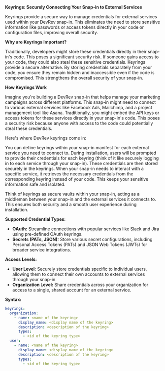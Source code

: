 **Keyrings: Securely Connecting Your Snap-in to External Services**

Keyrings provide a secure way to manage credentials for external services used within your DevRev snap-in. This eliminates the need to store sensitive information like passwords or access tokens directly in your code or configuration files, improving overall security.

**Why are Keyrings Important?**

Traditionally, developers might store these credentials directly in their snap-in's code. This poses a significant security risk. If someone gains access to your code, they could also steal these sensitive credentials.
Keyrings provide a secure alternative. By storing credentials separately from your code, you ensure they remain hidden and inaccessible even if the code is compromised. This strengthens the overall security of your snap-in.



**How Keyrings Work**

Imagine you're building a DevRev snap-in that helps manage your marketing campaigns across different platforms. This snap-in might need to connect to various external services like Facebook Ads, Mailchimp, and a project management tool like Asana.
Traditionally, you might embed the API keys or access tokens for these services directly in your snap-in's code. This poses a security risk because anyone with access to the code could potentially steal these credentials.

Here's where DevRev keyrings come in:

You can define keyrings within your snap-in manifest for each external service you need to connect to.
During installation, users will be prompted to provide their credentials for each keyring (think of it like securely logging in to each service through your snap-in). These credentials are then stored securely in the keyrings.
When your snap-in needs to interact with a specific service, it retrieves the necessary credentials from the corresponding keyring instead of your code. This keeps your sensitive information safe and isolated.

Think of keyrings as secure vaults within your snap-in, acting as a middleman between your snap-in and the external services it connects to. This ensures both security and a smooth user experience during installation.

**Supported Credential Types:**

* **OAuth:** Streamline connections with popular services like Slack and Jira using pre-defined OAuth keyrings.
* **Secrets (PATs, JSON):** Store various secret configurations, including Personal Access Tokens (PATs) and JSON Web Tokens (JWTs) for broader service integrations.

**Access Levels:**

* **User Level:** Securely store credentials specific to individual users, allowing them to connect their own accounts to external services through your snap-in.
* **Organization Level:** Share credentials across your organization for access to a single, shared account for an external service.

**Syntax:**
```yaml
keyrings:
  organization:
    - name: <name of the keyring>
      display_name: <display name of the keyring>
      description: <description of the keyring>
      types:
        - <id of the keyring type>
  user:
    - name: <name of the keyring>
      display_name: <display name of the keyring>
      description: <description of the keyring>
      types:
        - <id of the keyring type>
```